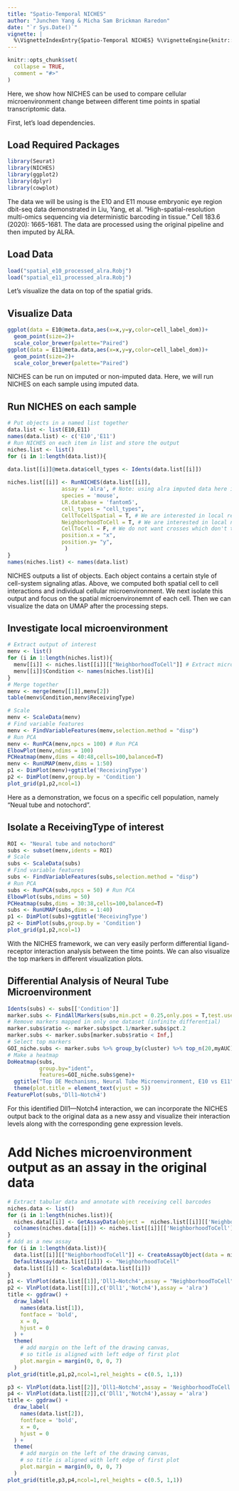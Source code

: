 ```yaml
---
title: "Spatio-Temporal NICHES"
author: "Junchen Yang & Micha Sam Brickman Raredon"
date: "`r Sys.Date()`"
vignette: |
  %\VignetteIndexEntry{Spatio-Temporal NICHES} %\VignetteEngine{knitr::rmarkdown} %\VignetteEncoding{UTF-8}
---
```


```r
knitr::opts_chunk$set(
  collapse = TRUE,
  comment = "#>"
)
```

Here, we show how NICHES can be used to compare cellular microenvironment change between different time points in spatial transcriptomic data. 

First, let's load dependencies.

## Load Required Packages
```r
library(Seurat)
library(NICHES)
library(ggplot2)
library(dplyr)
library(cowplot)
```

The data we will be using is the E10 and E11 mouse embryonic eye region dbit-seq data demonstrated in Liu, Yang, et al. "High-spatial-resolution multi-omics sequencing via deterministic barcoding in tissue." Cell 183.6 (2020): 1665-1681. The data are processed using the original pipeline and then imputed by ALRA.

## Load Data
```r
load("spatial_e10_processed_alra.Robj")
load("spatial_e11_processed_alra.Robj")
```

Let's visualize the data on top of the spatial grids.

## Visualize Data
```r
ggplot(data = E10@meta.data,aes(x=x,y=y,color=cell_label_dom))+
  geom_point(size=2)+
  scale_color_brewer(palette="Paired")
ggplot(data = E11@meta.data,aes(x=x,y=y,color=cell_label_dom))+
  geom_point(size=2)+
  scale_color_brewer(palette="Paired")
```

NICHES can be run on imputed or non-imputed data. Here, we will run NICHES on each sample using imputed data.

## Run NICHES on each sample
```r
# Put objects in a named list together
data.list <- list(E10,E11)
names(data.list) <- c('E10','E11')
# Run NICHES on each item in list and store the output
niches.list <- list()
for (i in 1:length(data.list)){

data.list[[i]]@meta.data$cell_types <- Idents(data.list[[i]])  
  
niches.list[[i]] <- RunNICHES(data.list[[i]],
                 assay = 'alra', # Note: using alra imputed data here instead of SCT
                 species = 'mouse',
                 LR.database = 'fantom5',
                 cell_types = "cell_types",
                 CellToCellSpatial = T, # We are interested in local relationships
                 NeighborhoodToCell = T, # We are interested in local niches
                 CellToCell = F, # We do not want crosses which don't take into account spatial information
                 position.x = "x",
                 position.y= "y",
                  )
}
names(niches.list) <- names(data.list)
```

NICHES outputs a list of objects. Each object contains a certain style of cell-system signaling atlas. Above, we computed both spatial cell to cell interactions and individual cellular microenvironment. We next isolate this output and focus on the spatial microenvironemnt of each cell. Then we can visualize the data on UMAP after the processing steps.

## Investigate local microenvironment
```r
# Extract output of interest
menv <- list()
for (i in 1:length(niches.list)){
  menv[[i]] <- niches.list[[i]][["NeighborhoodToCell"]] # Extract microenvironment information
  menv[[i]]$Condition <- names(niches.list)[i]
}
# Merge together
menv <- merge(menv[[1]],menv[2])
table(menv$Condition,menv$ReceivingType)

# Scale
menv <- ScaleData(menv)
# Find variable features
menv <- FindVariableFeatures(menv,selection.method = "disp")
# Run PCA
menv <- RunPCA(menv,npcs = 100) # Run PCA
ElbowPlot(menv,ndims = 100)
PCHeatmap(menv,dims = 40:48,cells=100,balanced=T)
menv <- RunUMAP(menv,dims = 1:50)
p1 <- DimPlot(menv)+ggtitle('ReceivingType')
p2 <- DimPlot(menv,group.by = 'Condition')
plot_grid(p1,p2,ncol=1)
```


Here as a demonstration, we focus on a specific cell population, namely "Neual tube and notochord".


## Isolate a ReceivingType of interest
```r
ROI <- "Neural tube and notochord"
subs <- subset(menv,idents = ROI)
# Scale
subs <- ScaleData(subs)
# Find variable features
subs <- FindVariableFeatures(subs,selection.method = "disp")
# Run PCA
subs <- RunPCA(subs,npcs = 50) # Run PCA
ElbowPlot(subs,ndims = 50)
PCHeatmap(subs,dims = 30:38,cells=100,balanced=T)
subs <- RunUMAP(subs,dims = 1:40)
p1 <- DimPlot(subs)+ggtitle('ReceivingType')
p2 <- DimPlot(subs,group.by = 'Condition')
plot_grid(p1,p2,ncol=1)
```


With the NICHES framework, we can very easily perform  differential ligand-receptor interaction analysis between the time points. We can also visualize the top markers in different visualization plots.

## Differential Analysis of Neural Tube Microenvironment
```r
Idents(subs) <- subs[['Condition']]
marker.subs <- FindAllMarkers(subs,min.pct = 0.25,only.pos = T,test.use = "roc")
# Remove markers mapped in only one dataset (infinite differential)
marker.subs$ratio <- marker.subs$pct.1/marker.subs$pct.2
marker.subs <- marker.subs[marker.subs$ratio < Inf,]
# Select top markers
GOI_niche.subs <- marker.subs %>% group_by(cluster) %>% top_n(20,myAUC)
# Make a heatmap
DoHeatmap(subs,
          group.by="ident",
          features=GOI_niche.subs$gene)+
  ggtitle("Top DE Mechanisms, Neural Tube Microenvironment, E10 vs E11")+
  theme(plot.title = element_text(vjust = 5)) 
FeaturePlot(subs,'Dll1—Notch4')
```


For this identified Dll1—Notch4 interaction, we can incorporate the NICHES output back to the original data as a new assy and visualize their interaction levels along with the corresponding gene expression levels.

# Add Niches microenvironment output as an assay in the original data
```r
# Extract tabular data and annotate with receiving cell barcodes
niches.data <- list()
for (i in 1:length(niches.list)){
  niches.data[[i]] <- GetAssayData(object =  niches.list[[i]][['NeighborhoodToCell']], slot = 'data')
  colnames(niches.data[[i]]) <- niches.list[[i]][['NeighborhoodToCell']]@meta.data$ReceivingCell
}
# Add as a new assay
for (i in 1:length(data.list)){
  data.list[[i]][["NeighborhoodToCell"]] <- CreateAssayObject(data = niches.data[[i]])
  DefaultAssay(data.list[[i]]) <- "NeighborhoodToCell"
  data.list[[i]] <- ScaleData(data.list[[i]])
}
p1 <- VlnPlot(data.list[[1]],'Dll1—Notch4',assay = "NeighborhoodToCell")
p2 <- VlnPlot(data.list[[1]],c('Dll1','Notch4'),assay = 'alra')
title <- ggdraw() + 
  draw_label(
    names(data.list[1]),
    fontface = 'bold',
    x = 0,
    hjust = 0
  ) +
  theme(
    # add margin on the left of the drawing canvas,
    # so title is aligned with left edge of first plot
    plot.margin = margin(0, 0, 0, 7)
  )
plot_grid(title,p1,p2,ncol=1,rel_heights = c(0.5, 1,1))

p3 <- VlnPlot(data.list[[2]],'Dll1—Notch4',assay = 'NeighborhoodToCell')
p4 <- VlnPlot(data.list[[2]],c('Dll1','Notch4'),assay = 'alra')
title <- ggdraw() + 
  draw_label(
    names(data.list[2]),
    fontface = 'bold',
    x = 0,
    hjust = 0
  ) +
  theme(
    # add margin on the left of the drawing canvas,
    # so title is aligned with left edge of first plot
    plot.margin = margin(0, 0, 0, 7)
  )
plot_grid(title,p3,p4,ncol=1,rel_heights = c(0.5, 1,1))
```